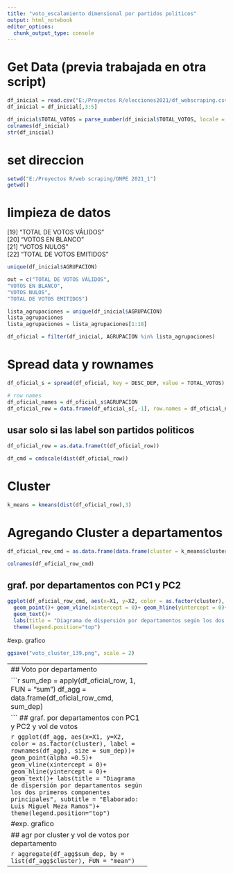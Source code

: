 ---
title: "voto_escalamiento dimensional por partidos politicos"
output: html_notebook
editor_options: 
  chunk_output_type: console
---

# Get Data (previa trabajada en otra script)

```{r}
df_inicial = read.csv("E:/Proyectos R/elecciones2021/df_webscraping.csv")
df_inicial = df_inicial[,3:5]

df_inicial$TOTAL_VOTOS = parse_number(df_inicial$TOTAL_VOTOS, locale = locale(grouping_mark = ","))
colnames(df_inicial)
str(df_inicial)
```

# set direccion
```{r}
setwd("E:/Proyectos R/web scraping/ONPE 2021_1")
getwd()
```

# limpieza de datos

[19] "TOTAL DE VOTOS VÁLIDOS"                        
[20] "VOTOS EN BLANCO"                               
[21] "VOTOS NULOS"                                   
[22] "TOTAL DE VOTOS EMITIDOS"   

```{r}
unique(df_inicial$AGRUPACION)
```

```{r}
out = c("TOTAL DE VOTOS VÁLIDOS",                        
"VOTOS EN BLANCO",                               
"VOTOS NULOS",                                   
"TOTAL DE VOTOS EMITIDOS")  

lista_agrupaciones = unique(df_inicial$AGRUPACION)
lista_agrupaciones
lista_agrupaciones = lista_agrupaciones[1:18]

df_oficial = filter(df_inicial, AGRUPACION %in% lista_agrupaciones)
```

# Spread data y rownames

```{r}
df_oficial_s = spread(df_oficial, key = DESC_DEP, value = TOTAL_VOTOS)

# row names
df_oficial_names = df_oficial_s$AGRUPACION
df_oficial_row = data.frame(df_oficial_s[,-1], row.names = df_oficial_names)
```

## usar solo si las label son partidos politicos ##
```{r}
df_oficial_row = as.data.frame(t(df_oficial_row))
```


```{r}
df_cmd = cmdscale(dist(df_oficial_row))
```

# Cluster

```{r}
k_means = kmeans(dist(df_oficial_row),3)
```

# Agregando Cluster a departamentos

```{r}
df_oficial_row_cmd = as.data.frame(data.frame(cluster = k_means$cluster, df_cmd))
```

```{r}
colnames(df_oficial_row_cmd)
```


## graf. por departamentos con PC1 y PC2

```{r}
ggplot(df_oficial_row_cmd, aes(x=X1, y=X2, color = as.factor(cluster), label = rownames(df_oficial_row_cmd)))+
  geom_point()+ geom_vline(xintercept = 0)+ geom_hline(yintercept = 0)+
  geom_text()+
  labs(title = "Diagrama de dispersión por departamentos según los dos primeros componentes principales", subtitle = "Elaborado: Luis Miguel Meza Ramos")+
  theme(legend.position="top")
```

#exp. grafico
```{r}
ggsave("voto_cluster_139.png", scale = 2)
```

---------------------------------------------
## Voto por departamento

```{r}
sum_dep = apply(df_oficial_row, 1, FUN = "sum")
df_agg = data.frame(df_oficial_row_cmd, sum_dep)

```
## graf. por departamentos con PC1 y PC2 y vol de votos

```{r}
ggplot(df_agg, aes(x=X1, y=X2, color = as.factor(cluster), label = rownames(df_agg), size = sum_dep))+
  geom_point(alpha =0.5)+ geom_vline(xintercept = 0)+ geom_hline(yintercept = 0)+
  geom_text()+
  labs(title = "Diagrama de dispersión por departamentos según los dos primeros componentes principales", subtitle = "Elaborado: Luis Miguel Meza Ramos")+
  theme(legend.position="top")
```

#exp. grafico
```{r}
ggsave("voto_cluster_139.png", scale = 2)
```


## agr por cluster y vol de votos por departamento

```{r}
aggregate(df_agg$sum_dep, by = list(df_agg$cluster), FUN = "mean")
```

--------------